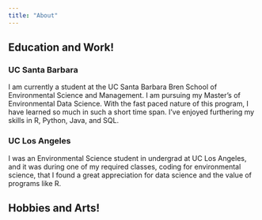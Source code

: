 ```yaml
---
title: "About"
---
```


## Education and Work!

<p class="title">

### UC Santa Barbara
I am currently a student at the UC Santa Barbara Bren School of Environmental Science and Management. I am pursuing my Master's of Environmental Data Science. With the fast paced nature of this program, I have learned so much in such a short time span. I've enjoyed furthering my skills in R, Python, Java, and SQL.

### UC Los Angeles
I was an Environmental Science student in undergrad at UC Los Angeles, and it was during one of my required classes, coding for environmental science, that I found a great appreciation for data science and the value of programs like R.

</p>

## Hobbies and Arts!


